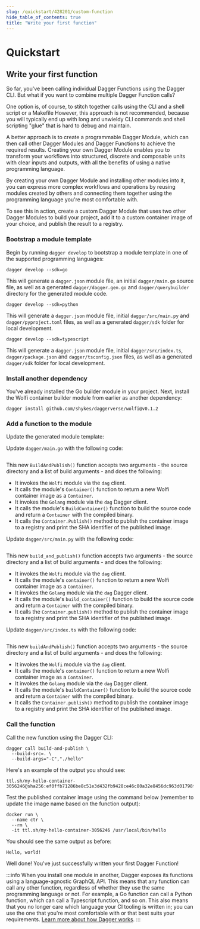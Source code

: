 ```yaml
---
slug: /quickstart/428201/custom-function
hide_table_of_contents: true
title: "Write your first function"
---
```


# Quickstart

<PartialExperimentalDocs />

## Write your first function

So far, you've been calling individual Dagger Functions using the Dagger CLI. But what if you want to combine multiple Dagger Function calls?

One option is, of course, to stitch together calls using the CLI and a shell script or a Makefile However, this approach is not recommended, because you will typically end up with long and unwieldy CLI commands and shell scripting "glue" that is hard to debug and maintain.

A better approach is to create a programmable Dagger Module, which can then call other Dagger Modules and Dagger Functions to achieve the required results. Creating your own Dagger Module enables you to transform your workflows into structured, discrete and composable units with clear inputs and outputs, with all the benefits of using a native programming language.

By creating your own Dagger Module and installing other modules into it, you can express more complex workflows and operations by reusing modules created by others and connecting them together using the programming language you're most comfortable with.

To see this in action, create a custom Dagger Module that uses two other Dagger Modules to build your project, add it to a custom container image of your choice, and publish the result to a registry.

### Bootstrap a module template

Begin by running `dagger develop` to bootstrap a module template in one of the supported programming languages:

<Tabs groupId="language">
<TabItem value="Go">

```shell
dagger develop --sdk=go
```

This will generate a `dagger.json` module file, an initial `dagger/main.go` source file, as well as a generated `dagger/dagger.gen.go` and `dagger/querybuilder` directory for the generated module code.

</TabItem>
<TabItem value="Python">

```shell
dagger develop --sdk=python
```

This will generate a `dagger.json` module file, initial `dagger/src/main.py` and `dagger/pyproject.toml` files, as well as a generated `dagger/sdk` folder for local development.

</TabItem>
<TabItem value="TypeScript">

```shell
dagger develop --sdk=typescript
```

This will generate a `dagger.json` module file, initial `dagger/src/index.ts`, `dagger/package.json` and `dagger/tsconfig.json` files, as well as a generated `dagger/sdk` folder for local development.

</TabItem>
</Tabs>

### Install another dependency

You've already installed the Go builder module in your project. Next, install the Wolfi container builder module from earlier as another dependency:

```shell
dagger install github.com/shykes/daggerverse/wolfi@v0.1.2
```

### Add a function to the module

Update the generated module template:

<Tabs groupId="language">
<TabItem value="Go">

Update `dagger/main.go` with the following code:

```go file=./snippets/create/go/main.go
```

This new `BuildAndPublish()` function accepts two arguments - the source directory and a list of build arguments - and does the following:

- It invokes the `Wolfi` module via the `dag` client.
- It calls the module's `Container()` function to return a new Wolfi container image as a `Container`.
- It invokes the `Golang` module via the `dag` Dagger client.
- It calls the module's `BuildContainer()` function to build the source code and return a `Container` with the compiled binary.
- It calls the `Container.Publish()` method to publish the container image to a registry and print the SHA identifier of the published image.

</TabItem>
<TabItem value="Python">

Update `dagger/src/main.py` with the following code:

```python file=./snippets/create/python/main.py
```

This new `build_and_publish()` function accepts two arguments - the source directory and a list of build arguments - and does the following:

- It invokes the `Wolfi` module via the `dag` client.
- It calls the module's `container()` function to return a new Wolfi container image as a `Container`.
- It invokes the `Golang` module via the `dag` Dagger client.
- It calls the module's `build_container()` function to build the source code and return a `Container` with the compiled binary.
- It calls the `Container.publish()` method to publish the container image to a registry and print the SHA identifier of the published image.

</TabItem>
<TabItem value="TypeScript">

Update `dagger/src/index.ts` with the following code:

```typescript file=./snippets/create/typescript/index.ts
```

This new `buildAndPublish()` function accepts two arguments - the source directory and a list of build arguments - and does the following:

- It invokes the `Wolfi` module via the `dag` client.
- It calls the module's `container()` function to return a new Wolfi container image as a `Container`.
- It invokes the `Golang` module via the `dag` Dagger client.
- It calls the module's `buildContainer()` function to build the source code and return a `Container` with the compiled binary.
- It calls the `Container.publish()` method to publish the container image to a registry and print the SHA identifier of the published image.

</TabItem>
</Tabs>

### Call the function

Call the new function using the Dagger CLI:

```shell
dagger call build-and-publish \
  --build-src=. \
  --build-args="-C","./hello"
```

Here's an example of the output you should see:

```shell
ttl.sh/my-hello-container-3056246@sha256:ef0ffb71286be8c51e3d432fb9428ce46c80a32e8456dc963d01798fcba1e880
```

Test the published container image using the command below (remember to update the image name based on the function output):

```shell
docker run \
  --name ctr \
  --rm \
  -it ttl.sh/my-hello-container-3056246 /usr/local/bin/hello
```

You should see the same output as before:

```shell
Hello, world!
```

Well done! You've just successfully written your first Dagger Function!

:::info
When you install one module in another, Dagger exposes its functions using a language-agnostic GraphQL API. This means that any function can call any other function, regardless of whether they use the same programming language or not. For example, a Go function can call a Python function, which can call a Typescript function, and so on. This also means that you no longer care which language your CI tooling is written in; you can use the one that you're most comfortable with or that best suits your requirements. [Learn more about how Dagger works](../index.mdx#how-does-it-work).
:::
